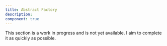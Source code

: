 ```yaml
---
title: Abstract Factory
description:
component: true
---
```


This section is a work in progress and is not yet available. I aim to complete it as quickly as possible.
